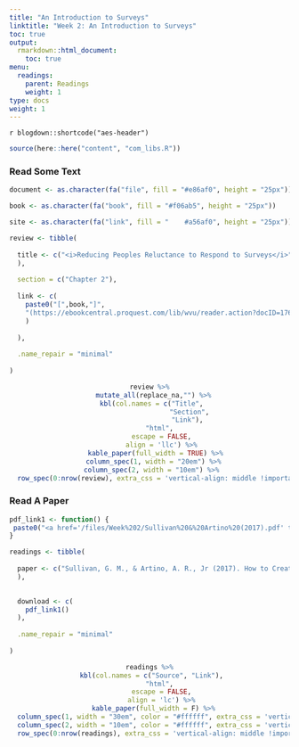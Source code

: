 ```yaml
---
title: "An Introduction to Surveys"
linktitle: "Week 2: An Introduction to Surveys"
toc: true
output:
  rmarkdown::html_document:
    toc: true
menu:
  readings:
    parent: Readings
    weight: 1
type: docs
weight: 1
---
```


`r blogdown::shortcode("aes-header")`

```r
source(here::here("content", "com_libs.R"))
```

### Read Some Text

```r

document <- as.character(fa("file", fill = "#e86af0", height = "25px"))

book <- as.character(fa("book", fill = "#f06ab5", height = "25px"))

site <- as.character(fa("link", fill = "	#a56af0", height = "25px"))

review <- tibble(
  
  title <- c("<i>Reducing Peoples Reluctance to Respond to Surveys</i>"
  ),
  
  section = c("Chapter 2"),
  
  link <- c(
    paste0("[",book,"]",
    "(https://ebookcentral.proquest.com/lib/wvu/reader.action?docID=1762797&ppg=21){target='_blank'}"
    )
    
  ),
  
  .name_repair = "minimal"
  
)

```

<center>
```r
review %>%
  mutate_all(replace_na,"") %>%
  kbl(col.names = c("Title", 
                    "Section",
                    "Link"), 
      "html", 
      escape = FALSE,
      align = 'llc') %>%
   kable_paper(full_width = TRUE) %>%
  column_spec(1, width = "20em") %>%
  column_spec(2, width = "10em") %>% 
  row_spec(0:nrow(review), extra_css = 'vertical-align: middle !important;', color = "#f7f7f7", background = "transparent") 
```
</center>

### Read A Paper

```r

pdf_link1 <- function() {
 paste0("<a href='/files/Week%202/Sullivan%20&%20Artino%20(2017).pdf' target='_blank'>", "<img src='/logos/pdf-ico.png' alt='Slack icon' width='40'>", "</a>")
}

readings <- tibble(
  
  paper <- c("Sullivan, G. M., & Artino, A. R., Jr (2017). How to Create a Bad Survey Instrument. <i>Journal of Graduate Medical Education 9</i>(4). 411–415. <a href=' https://doi.org/10.4300/JGME-D-17-00375.1' target='_blank'>https://doi.org/10.4300/JGME-D-17-00375.1 </a>"
  ),
 

  download <- c(
    pdf_link1()
  ),
  
  .name_repair = "minimal"
  
)

```

<center>
```r
readings %>%
  kbl(col.names = c("Source", "Link"), 
      "html", 
      escape = FALSE,
      align = 'lc') %>%
  kable_paper(full_width = F) %>%
  column_spec(1, width = "30em", color = "#ffffff", extra_css = 'vertical-align: middle !important;') %>%
  column_spec(2, width = "10em", color = "#ffffff", extra_css = 'vertical-align: middle !important;') %>% 
  row_spec(0:nrow(readings), extra_css = 'vertical-align: middle !important;', color = "#ffffff", background = "transparent")

```
</center>
